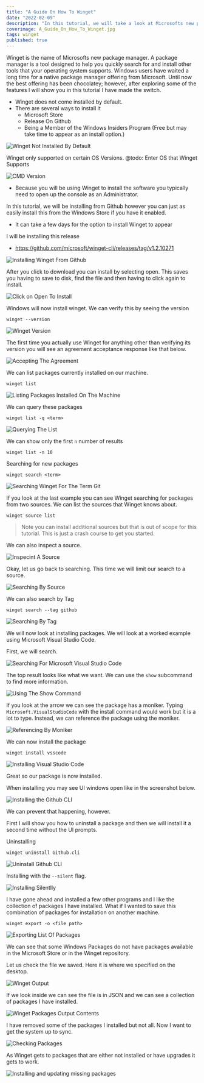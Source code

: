 ```yaml
---
title: "A Guide On How To Winget"
date: "2022-02-09"
description: "In this tutorial, we will take a look at Microsofts new package manager. A package manager is a tool designed to help you quickly search for and install other tools that your operating system supports. Microsoft's offering is called Winget."
coverimage: A_Guide_On_How_To_Winget.jpg
tags: winget
published: true
---
```

Winget is the name of Microsofts new package manager.  A package manager is a tool designed to help you quickly search for and install other tools that your operating system supports.  Windows users have waited a long time for a native package manager offering from Microsoft. Until now the best offering has been chocolatey; however, after exploring some of the features I will show you in this tutorial I have made the switch.

* Winget does not come installed by default. 
* There are several ways to install it
  - Microsoft Store
  - Release On Github
  - Being a Member of the Windows Insiders Program (Free but may take time to appear as an install option.)

![Winget Not Installed By Default](3473ff07-a0b0-4652-8acd-58a5e0c2028c.png)	

Winget only supported on certain OS Versions.
@todo: Enter OS that Winget Supports

![CMD Version](1423747c-29b1-4338-b389-f34eab49ddfb.png)

* Because you will be using Winget to install the software you typically need to open up the console as an Administrator. 

In this tutorial, we will be installing from Github however you can just as easily install this from the Windows Store if you have it enabled. 
* It can take a few days for the option to install Winget to appear 

I will be installing this release
* https://github.com/microsoft/winget-cli/releases/tag/v1.2.10271


![Installing Winget From Github](3028d678-c368-4761-944a-2a448d8de2c4.png)

After you click to download you can install by selecting open. This saves you having to save to disk, find the file and then having to click again to install. 

![Click on Open To Install](6e4154f2-466b-4bf6-bf0b-44841fdb29e3.png)

Windows will now install winget. We can verify this by seeing the version 
```
winget --version
```

![Winget Version](499a492e-fdda-43de-a35a-9ca967dc4452.png)

The first time you actually use Winget for anything other than verifying its version you will see an agreement acceptance response like that below. 

![Accepting The Agreement](00a6de3e-dac2-4ae2-955d-d38f2bd3eef5.png)


We can list packages currently installed on our machine. 
```
winget list
```

![Listing Packages Installed On The Machine](538a8041-358f-4155-be0c-d9cbc2670bed.png)

We can query these packages 
```
winget list -q <term>
```

![Querying The List](b7543e67-b171-47dc-b1ee-330d3d953be7.png)

We can show only the first `n` number of results
```
winget list -n 10
```

Searching for new packages
```
winget search <term>
```

![Searching Winget For The Term Git](34d462bf-5a6f-4b4b-9ac0-58c3d38cddb6.png)

If you look at the last example you can see Winget searching for packages from two sources. We can list the sources that Winget knows about. 

```
winget source list
```

> Note you can install additional sources but that is out of scope for this tutorial. This is just a crash course to get you started. 


We can also inspect a source. 

![Inspecint A Source](ce39df38-f611-405a-aced-f0badd8b2b47.png)

Okay, let us go back to searching.  This time we will limit our search to a source. 

![Searching By Source](28a09c06-002d-4162-9b83-823e44c94bcb.png)

We can also search by Tag
```
winget search --tag github
```

![Searching By Tag](513804fc-8bce-499e-a753-e8e1fd76a32c.png)

We will now look at installing packages. We will look at a worked example using Microsoft Visual Studio Code. 

First, we will search. 

![Searching For Microsoft Visual Studio Code](576dd63e-cb51-44c0-bbf0-1e45dca2d7de.png)

The top result looks like what we want. We can use the `show` subcommand to find more information. 

![Using The Show Command](937e36c4-3bd2-4a63-bccc-efc82e4860c1.png)


If you look at the arrow we can see the package has a moniker. Typing `Microsoft.VisualStudioCode` with the install command would work but it is a lot to type. Instead, we can reference the package using the moniker. 


![Referencing By Moniker](965b468d-94aa-485c-99dd-9f8412668318.png)

We can now install the package
```
winget install vsscode
```

![Installing Visual Studio Code](3a9134d0-16b8-4b59-aaa6-b4ad84f84d1e.png)

Great so our package is now installed. 

When installing you may see UI windows open like in the screenshot below. 

![Installing the Github CLI](f43a3347-59c3-4dd0-8893-e0f64d56b23f.png)

We can prevent that happening, however. 

First I will show you how to uninstall a package and then we will install it a second time without the UI prompts. 

Uninstalling 
```
winget uninstall Github.cli
```
![Uninstall Github CLI](e8b7f955-ffc7-43ce-803f-e925dc5a336d.png)

Installing with the `--silent` flag. 

![Installing Silentlly](7ce4226c-49e4-4a9a-9127-6c2a655d1baf.png)

I have gone ahead and installed a few other programs and I like the collection of packages I have installed. What if I wanted to save this combination of packages for installation on another machine. 

```
winget export -o <file path>
```
![Exporting List Of Packages](ed2c9105-f0ab-417a-8de1-a64c7ecbead3.png)

We can see that some Windows Packages do not have packages available in the Microsoft Store or in the Winget repository. 

Let us check the file we saved. Here it is where we specified on the desktop.

![Winget Output](ad40e2ad-b3ef-4bd4-b269-87fb324455c7.png)

If we look inside we can see the file is in JSON and we can see a collection of packages I have installed. 

![Winget Packages Output Contents](1b919405-011b-490a-9273-469437feab00.png)

I have removed some of the packages I installed but not all. Now I want to get the system up to sync. 

![Checking Packages](0f1eeceb-4f94-4989-8d4d-d089b8bc577f.png)

As Winget gets to packages that are either not installed or have upgrades it gets to work. 

![Installing and updating missing packages](dc2c1021-aaac-42b8-8776-53f1e06e45be.png)
